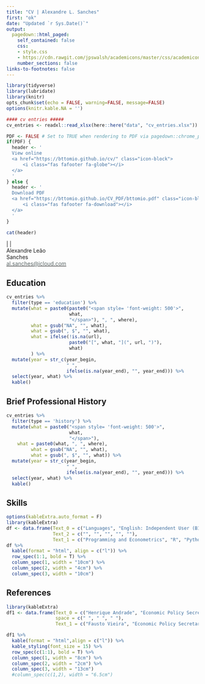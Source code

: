 ```yaml
---
title: "CV | Alexandre L. Sanches"
first: "ok"
date: "Updated `r Sys.Date()`"
output:
  pagedown::html_paged:
    self_contained: false
    css: 
    - style.css
    - https://cdn.rawgit.com/jpswalsh/academicons/master/css/academicons.min.css
    number_sections: false
links-to-footnotes: false
---
```


```r
library(tidyverse)
library(lubridate)
library(knitr)
opts_chunk$set(echo = FALSE, warning=FALSE, message=FALSE)
options(knitr.kable.NA = '')

#### cv entries #####
cv_entries <- readxl::read_xlsx(here::here("data", "cv_entries.xlsx"))

```


```r
PDF <- FALSE # Set to TRUE when rendering to PDF via pagedown::chrome_print("/home/bttomio/Documents/GitHub/bttomio.github.io/cv/index.html", format = "pdf") or pagedown::chrome_print("C:/Users/bttom/OneDrive - FURB/Documentos/GitHub/bttomio.github.io/cv/index.html", format = "pdf")
if(PDF) {
  header <- '
  View online
  <a href="https://bttomio.github.io/cv/" class="icon-block">
      <i class="fas fafooter fa-globe"></i>
  </a>
  '
} else {
  header <- '
  Download PDF
  <a href="https://bttomio.github.io/CV_PDF/bttomio.pdf" class="icon-block">
      <i class="fas fafooter fa-download"></i>
  </a>
  '
}
```


<div class = "download">
```r
cat(header)
```

</div>

<div class = "footer",>
  <a href="mailto:al.sanches@icloud.com" class="icon-block">
      <i class="fas fafooter fa-envelope"> </i>
  </a>
  |
  <a href="https://www.linkedin.com/in/alexandre-leao-sanches/" class="icon-block">
      <i class="fab fafooter fa-linkedin"> </i>
  </a>
  |
  <a href="https://github.com/alexandrsanches" class="icon-block">
      <i class="fab fafooter fa-github"> </i>
  </a>
  
</div>


<div id = "block_container">

<div class = "first", id="bloc1">Alexandre Leão</div>  
<div class = "last", id="bloc2">Sanches</div>

</div>

<div id = "position", class = "position">
<a href="mailto:al.sanches@icloud.com"> <span style="color: #454545"><i class="fas fa-envelope"></i></span> <span style= 'color: #5F6A6A'>al.sanches@icloud.com </a></span>
</div>

## Education {.education .nohead}

```r
cv_entries %>% 
  filter(type == 'education') %>% 
  mutate(what = paste0(paste0("<span style= 'font-weight: 500'>",
                       what, 
                       "</span>"), ", ", where),
         what = gsub("NA", "", what),
         what = gsub(", $", "", what),
         what = ifelse(!is.na(url), 
                       paste0("[", what, "](", url, ")"), 
                       what)
         ) %>% 
  mutate(year = str_c(year_begin, 
                      " ", 
                      ifelse(is.na(year_end), "", year_end))) %>% 
  select(year, what) %>% 
  kable()
```

## Brief Professional History {.history .nohead}

```r
cv_entries %>% 
  filter(type == 'history') %>% 
  mutate(what = paste0("<span style= 'font-weight: 500'>",
                       what, 
                       "</span>"),
    what = paste0(what, ", ", where),
         what = gsub("NA", "", what),
         what = gsub(", $", "", what)) %>% 
  mutate(year = str_c(year_begin, 
                      " ", 
                      ifelse(is.na(year_end), "", year_end))) %>% 
  select(year, what) %>% 
  kable()
```

## Skills {.nohead}

```r
options(kableExtra.auto_format = F)
library(kableExtra)
df <- data.frame(Text_0 = c("Languages", "English: Independent User (B1-B2)", "Portuguese: Native speaker", "", ""),
                 Text_2 = c("", "", "", "", ""),
                 Text_1 = c("Programming and Econometrics", "R", "Python", "EViews", "Excel"))
df %>%
  kable(format = "html", align = c("l")) %>%
  row_spec(1:1, bold = T) %>%
  column_spec(1, width = "10cm") %>%
  column_spec(2, width = "4cm") %>%
  column_spec(3, width = "10cm")
```

## References {.nohead}

```r
library(kableExtra)
df1 <- data.frame(Text_0 = c("Henrique Andrade", "Economic Policy Secretariat of the Ministry of Economy", "henrique.coelho@economia.gov.br"),
                  space = c(" ", " ", " "),
                  Text_1 = c("Fausto Vieira", "Economic Policy Secretariat of the Ministry of Economy", "fausto.vieira@economia.gov.br"))

df1 %>%
  kable(format = "html",align = c("l")) %>%
  kable_styling(font_size = 15) %>%
  row_spec(c(1:1), bold = T) %>%
  column_spec(1, width = "8cm") %>%
  column_spec(2, width = "2cm") %>%
  column_spec(3, width = "13cm")
  #column_spec(c(1,2), width = "6.5cm")
```
